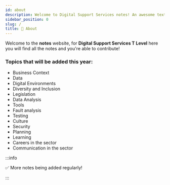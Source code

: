 ```yaml
---
id: about
description: Welcome to Digital Support Services notes! An awesome textbook alternative that you can contribute too!
sidebar_position: 0
slug: /
title: 👋 About
---
```



Welcome to the **notes** website, for **Digital Support Services T Level** here you will find all the notes and you're able to contribute!

### Topics that will be added this year:
- Business Context
- Data
- Digital Environments
- Diversity and Inclusion
- Legislation
- Data Analysis
- Tools
- Fault analysis
- Testing
- Culture
- Security
- Planning
- Learning
- Careers in the sector
- Communication in the sector

:::info

✅ More notes being added regularly!

:::
